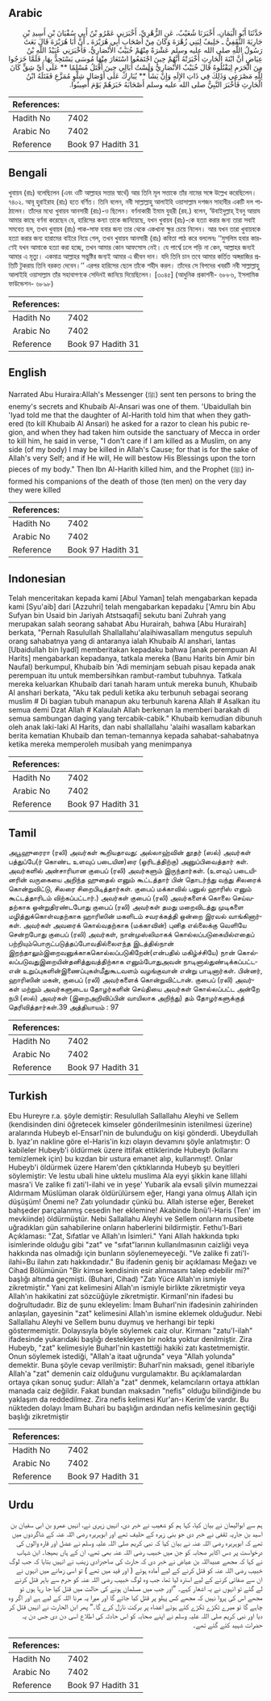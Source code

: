## Arabic


<div dir="rtl" lang="ar" style={{fontSize:'larger',backgroundColor:'#f8f9fa',padding:20}}>
حَدَّثَنَا أَبُو الْيَمَانِ، أَخْبَرَنَا شُعَيْبٌ، عَنِ الزُّهْرِيِّ، أَخْبَرَنِي عَمْرُو بْنُ أَبِي سُفْيَانَ بْنِ أَسِيدِ بْنِ جَارِيَةَ الثَّقَفِيُّ ـ حَلِيفٌ لِبَنِي زُهْرَةَ وَكَانَ مِنْ أَصْحَابِ أَبِي هُرَيْرَةَ ـ أَنَّ أَبَا هُرَيْرَةَ قَالَ بَعَثَ رَسُولُ اللَّهِ صلى الله عليه وسلم عَشْرَةً مِنْهُمْ خُبَيْبٌ الأَنْصَارِيُّ، فَأَخْبَرَنِي عُبَيْدُ اللَّهِ بْنُ عِيَاضٍ أَنَّ ابْنَةَ الْحَارِثِ أَخْبَرَتْهُ أَنَّهُمْ حِينَ اجْتَمَعُوا اسْتَعَارَ مِنْهَا مُوسَى يَسْتَحِدُّ بِهَا، فَلَمَّا خَرَجُوا مِنَ الْحَرَمِ لِيَقْتُلُوهُ قَالَ خُبَيْبٌ الأَنْصَارِيُّ وَلَسْتُ أُبَالِي حِينَ أُقْتَلُ مُسْلِمًا ** عَلَى أَيِّ شِقٍّ كَانَ لِلَّهِ مَصْرَعِي وَذَلِكَ فِي ذَاتِ الإِلَهِ وَإِنْ يَشَأْ ** يُبَارِكْ عَلَى أَوْصَالِ شِلْوٍ مُمَزَّعِ فَقَتَلَهُ ابْنُ الْحَارِثِ فَأَخْبَرَ النَّبِيُّ صلى الله عليه وسلم أَصْحَابَهُ خَبَرَهُمْ يَوْمَ أُصِيبُوا‏.‏
</div>
<div style={{backgroundColor:'#f8f9fa',padding:20, marginBottom: 10}}><table> <thead> <tr> <th>References:</th> <th></th> </tr> </thead> <tbody><tr><td>Hadith No</td><td>7402</td></tr><tr><td>Arabic No</td><td>7402</td></tr><tr><td>Reference</td><td>Book 97 Hadith 31</td></tr></tbody></table></div>

## Bengali


<div dir="ltr" lang="bn" style={{fontSize:'larger',backgroundColor:'#f8f9fa',padding:20}}>
খুবায়ব (রাঃ) বলেছিলেন (এবং ওটি আল্লাহর সত্তার স্বার্থে) আর তিনি মূল সত্তাকে তাঁর নামের সঙ্গে উল্লেখ করেছিলেন। ৭৪০২. আবূ হুরাইরাহ (রাঃ) হতে বর্ণিত। তিনি বলেন, নবী সাল্লাল্লাহু আলাইহি ওয়াসাল্লাম দশজন সাহাবীর একটি দল পাঠালেন। তাঁদের মধ্যে খুবায়ব আনসারী (রাঃ)-ও ছিলেন। বর্ণনাকারী ইমাম যুহরী (রহ.) বলেন, ‘উবাইদুল্লাহ্ ইবনু আয়ায আমার কাছে বর্ণনা করেছেন যে, হারিসের কন্যা তাকে জানিয়েছে, যখন খুবায়ব (রাঃ)-কে হত্যা করার জন্য তারা সবাই সমবেত হল, তখন খুবায়ব (রাঃ) পাক-সাফ হবার জন্য তার থেকে একখানা ক্ষুর চেয়ে নিলেন। আর যখন তারা খুবায়বকে হত্যা করার জন্য হারামের বাইরে নিয়ে গেল, তখন খুবায়ব আনসারী (রাঃ) কবিতা পাঠ করে বললেনঃ ‘‘মুসলিম হবার কারণেই যখন আমাকে হত্যা করা হচ্ছে, তখন আমার কোন আফসোস নেই। যে পার্শ্বে ঢলে পড়ি না কেন, আল্লাহর জন্যই আমার এ মৃত্যু। একমাত্র আল্লাহর সন্তুষ্টির জন্যই আমার এ জীবন দান। যদি তিনি চান তবে আমার কর্তিত অঙ্গরাজির প্রতিটি টুকরায় তিনি বরকত দেবেন।’’ এরপর হারিসের ছেলে তাঁকে শহীদ করল। তাঁদের সে বিপদের খবরটি নবী সাল্লাল্লাহু আলাইহি ওয়াসাল্লাম তাঁর সহাবাগণকে সেদিনই জানিয়ে দিয়েছিলেন। [৩০৪৫] (আধুনিক প্রকাশনী- ৬৮৮৬, ইসলামিক ফাউন্ডেশন- ৬৮৯৮)
</div>
<div style={{backgroundColor:'#f8f9fa',padding:20, marginBottom: 10}}><table> <thead> <tr> <th>References:</th> <th></th> </tr> </thead> <tbody><tr><td>Hadith No</td><td>7402</td></tr><tr><td>Arabic No</td><td>7402</td></tr><tr><td>Reference</td><td>Book 97 Hadith 31</td></tr></tbody></table></div>

## English


<div dir="ltr" lang="en" style={{fontSize:'larger',backgroundColor:'#f8f9fa',padding:20}}>
Narrated Abu Huraira:Allah's Messenger (ﷺ) sent ten persons to bring the enemy's secrets and Khubaib Al-Ansari was one of them. 'Ubaidullah bin 'Iyad told me that the daughter of Al-Harith told him that when they gathered (to kill Khubaib Al Ansari) he asked for a razor to clean his pubic region, and when they had taken him outside the sanctuary of Mecca in order to kill him, he said in verse, "I don't care if I am killed as a Muslim, on any side (of my body) I may be killed in Allah's Cause; for that is for the sake of Allah's very Self; and if He will, He will bestow His Blessings upon the torn pieces of my body." Then Ibn Al-Harith killed him, and the Prophet (ﷺ) informed his companions of the death of those (ten men) on the very day they were killed
</div>
<div style={{backgroundColor:'#f8f9fa',padding:20, marginBottom: 10}}><table> <thead> <tr> <th>References:</th> <th></th> </tr> </thead> <tbody><tr><td>Hadith No</td><td>7402</td></tr><tr><td>Arabic No</td><td>7402</td></tr><tr><td>Reference</td><td>Book 97 Hadith 31</td></tr></tbody></table></div>

## Indonesian


<div dir="ltr" lang="id" style={{fontSize:'larger',backgroundColor:'#f8f9fa',padding:20}}>
Telah menceritakan kepada kami [Abul Yaman] telah mengabarkan kepada kami [Syu'aib] dari [Azzuhri] telah mengabarkan kepadaku ['Amru bin Abu Sufyan bin Usaid bin Jariyah Atstsaqafi] sekutu bani Zuhrah yang merupakan salah seorang sahabat Abu Hurairah, bahwa [Abu Hurairah] berkata, "Pernah Rasulullah Shallallahu'alaihiwasallam mengutus sepuluh orang sahabatnya yang di antaranya ialah Khubaib Al anshari, lantas [Ubaidullah bin Iyadl] memberitakan kepadaku bahwa [anak perempuan Al Harits] mengabarkan kepadanya, tatkala mereka (Banu Harits bin Amir bin Naufal) berkumpul, Khubaib bin 'Adi meminjam sebuah pisau kepada anak perempuan itu untuk membersihkan rambut-rambut tubuhnya. Tatkala mereka keluarkan Khubaib dari tanah haram untuk mereka bunuh, Khubaib Al anshari berkata, "Aku tak peduli ketika aku terbunuh sebagai seorang muslim # Di bagian tubuh manapun aku terbunuh karena Allah # Asalkan itu semua demi Dzat Allah # Kalaulah Allah berkenan Ia memberi barakah di semua sambungan daging yang tercabik-cabik." Khubaib kemudian dibunuh oleh anak laki-laki Al Harits, dan nabi shallallahu 'alaihi wasallam kabarkan berita kematian Khubaib dan teman-temannya kepada sahabat-sahabatnya ketika mereka memperoleh musibah yang menimpanya
</div>
<div style={{backgroundColor:'#f8f9fa',padding:20, marginBottom: 10}}><table> <thead> <tr> <th>References:</th> <th></th> </tr> </thead> <tbody><tr><td>Hadith No</td><td>7402</td></tr><tr><td>Arabic No</td><td>7402</td></tr><tr><td>Reference</td><td>Book 97 Hadith 31</td></tr></tbody></table></div>

## Tamil


<div dir="ltr" lang="ta" style={{fontSize:'larger',backgroundColor:'#f8f9fa',padding:20}}>
அபூஹுரைரா (ரலி) அவர்கள் கூறியதாவது: அல்லாஹ்வின் தூதர் (ஸல்) அவர்கள் பத்துப்பே(ர் கொண்ட உளவுப் படையின)ரை (ஓரிடத்திற்கு) அனுப்பிவைத்தார் கள். அவர்களில் அன்சாரியான குபைப் (ரலி) அவர்களும் இருந்தார்கள். (உளவுப் படையினரின் வருகையை அறிந்த ஹுதைல் எனும் கூட்டத்தார் பின் தொடர்ந்து வந்து சிலரைக் கொன்றுவிட்டு, சிலரை சிறைபிடித்தார்கள். குபைப் மக்காவில் பனுல் ஹாரிஸ் எனும் கூட்டத்தாரிடம் விற்கப்பட்டார்.) அவர்கள் குபைப் (ரலி) அவர்களைக் கொலை செய்வதற்காக ஒன்றுதிரண்டபோது குபைப் (ரலி) அவர்கள் தமது மறைவிடத்து முடிகளை மழித்துக்கொள்வதற்காக ஹாரிஸின் மகளிடம் சவரக்கத்தி ஒன்றை இரவல் வாங்கினார்கள். அவர்கள் அவரைக் கொல்வதற்காக (மக்காவின்) புனித எல்லைக்கு வெளியே சென்றபோது குபைப் (ரலி) அவர்கள், நான்முஸ்லிமாகக் கொல்லப்படுகையில்எதைப் பற்றியும்பொருட்படுத்தப்போவதில்லைஎந்த இடத்தில்நான் இறந்தாலும்இறைவனுக்காககொல்லப்படுகிறேன்(என்பதில் மகிழ்ச்சியே) நான் கொல்லப்படுவதுஇறையின்தனித்துவத்திற்காக எனும்போதுஅவன் நாடினால்துண்டிக்கப்பட்டஎன் உறுப்புகளின்இணைப்புகள்மீதுகூடவளம் வழங்குவான் என்று பாடினார்கள். பின்னர், ஹாரிஸின் மகன், குபைப் (ரலி) அவர்களைக் கொன்றுவிட்டான். குபைப் (ரலி) அவர்கள் மற்றும் அவர்களுடைய தோழர்களின் செய்தியை அவர்கள் கொல்லப்பட்ட அன்றே நபி (ஸல்) அவர்கள் (இறைஅறிவிப்பின் வாயிலாக அறிந்து) தம் தோழர்களுக்குத் தெரிவித்தார்கள்.39 அத்தியாயம் : 97
</div>
<div style={{backgroundColor:'#f8f9fa',padding:20, marginBottom: 10}}><table> <thead> <tr> <th>References:</th> <th></th> </tr> </thead> <tbody><tr><td>Hadith No</td><td>7402</td></tr><tr><td>Arabic No</td><td>7402</td></tr><tr><td>Reference</td><td>Book 97 Hadith 31</td></tr></tbody></table></div>

## Turkish


<div dir="ltr" lang="tr" style={{fontSize:'larger',backgroundColor:'#f8f9fa',padding:20}}>
Ebu Hureyre r.a. şöyle demiştir: Resulullah Sallallahu Aleyhi ve Sellem (kendisinden dini öğretecek kimseler gönderilmesinin istenilmesi üzerine) aralarında Hubeyb el-Ensarl'nin de bulunduğu on kişi gönderdi. Ubeydullah b. Iyaz'ın nakline göre el-Haris'in kızı olayın devamını şöyle anlatmıştır: O kabileler Hubeyb'i öldürmek üzere ittifak ettiklerinde Hubeyb (kıllarını temizlemek için) bu kızdan bir ustura emanet alıp, kullanmışt!. Onlar Hubeyb'i öldürmek üzere Harem'den çıktıklarında Hubeyb şu beyitleri söylemiştir: Ve lestu ubali hine uktelu muslima Ala eyyi şikkin kane lillahi masra'i Ve zalike fi zati'l-ilahi ve in yeşe' Yubarik ala evsali şilvin mumezzai Aldırmam Müslüman olarak öldürülürsem eğer, Hangi yana olmuş Allah için düşüşüm! Önemi ne? Zatı yolundadır çünkü bu. Allah isterse eğer, Bereket bahşeder parçalanmış cesedin her eklemine! Akabinde İbnü'l-Haris (Ten' im mevkiinde) öldürmüştür. Nebi Sallallahu Aleyhi ve Sellem onların musibete uğradıkları gün sahabilerine onların haberlerini bildirmiştir. Fethu'l-Bari Açıklaması: "Zat, Sıfatlar ve Allah'ın İsimleri." Yani Allah hakkında tıpkı isimlerinde olduğu gibi "zat" ve "sıfat"larının kullanılmasının caizliği veya hakkında nas olmadığı için bunların söylenemeyeceği. "Ve zalike fi zati'l-ilahi=Bu ilahın zatı hakkındadır." Bu ifadenin geniş bir açıklaması Meğazı ve Cihad Bölümünün "Bir kimse kendisinin esir alınmasını talep edebilir mi?" başlığı altında geçmişti. (Buhari, Cihad) "Zatı Yüce Allah'ın ismiyle zikretmiştir." Yani zat kelimesini Allah'ın ismiyle birlikte zikretmiştir veya Allah'ın hakikatini zat sözcüğüyle zikretmiştir. KirmanI'nin ifadesi bu doğrultudadır. Biz de şunu ekleyelim: İmam Buharl'nin ifadesinin zahirinden anlaşılan, gayesinin "zat" kelimesini Allah'ın ismine eklemek olduğudur. Nebi Sallallahu Aleyhi ve Sellem bunu duymuş ve herhangi bir tepki göstermemiştir. Dolayısıyla böyle söylemek caiz olur. Kirmanı "zatu'l-ilah" ifadesinde yukarıdaki başlığı destekleyen bir nokta yoktur denilmiştir. Zira Hubeyb, "zat" kelimesiyle Buharl'nin kastettiği hakiki zatı kastetmemiştir. Onun söylemek istediği, "Allah'a itaat uğrunda" veya "Allah yolunda" demektir. Buna şöyle cevap verilmiştir: Buharl'nin maksadı, genel itibariyle Allah'a "zat" demenin caiz olduğunu vurgulamaktır. Bu açıklamalardan ortaya çıkan sonuç şudur: Allah'a "zat" denmek, kelamcıların ortaya attıklan manada caiz değildir. Fakat bundan maksadın "nefis" olduğu bilindiğinde bu yaklaşım da reddedilmez. Zira nefis kelimesi Kur'an-ı Kerim'de vardır. Bu nükteden dolayı İmam Buhari bu başlığın ardından nefis kelimesinin geçtiği başlığı zikretmiştir
</div>
<div style={{backgroundColor:'#f8f9fa',padding:20, marginBottom: 10}}><table> <thead> <tr> <th>References:</th> <th></th> </tr> </thead> <tbody><tr><td>Hadith No</td><td>7402</td></tr><tr><td>Arabic No</td><td>7402</td></tr><tr><td>Reference</td><td>Book 97 Hadith 31</td></tr></tbody></table></div>

## Urdu


<div dir="rtl" lang="ur" style={{fontSize:'larger',backgroundColor:'#f8f9fa',padding:20}}>
ہم سے ابوالیمان نے بیان کیا، کہا ہم کو شعیب نے خبر دی، انہیں زہری نے، انہیں عمرو بن ابی سفیان بن اسید بن جاریہ ثقفی نے خبر دی جو بنی زہرہ کے حلیف تھے اور ابوہریرہ رضی اللہ عنہ کے شاگردوں میں تھے کہ ابوہریرہ رضی اللہ عنہ نے بیان کیا کہ نبی کریم صلی اللہ علیہ وسلم نے عضل اور قارہ والوں کی درخواست پر دس اکابر صحابہ کو جن میں خبیب رضی اللہ عنہ بھی تھے، ان کے ہاں بھیجا۔ ابن شہاب نے کہا کہ مجھے عبیداللہ بن عیاض نے خبر دی کہ حارث کی صاحبزادی زینب نے انہیں بتایا کہ جب لوگ خبیب رضی اللہ عنہ کو قتل کرنے کے لیے آمادہ ہوئے ( اور قید میں تھے ) تو اسی زمانے میں انہوں نے ان سے صفائی کرنے کے لیے استرہ لیا تھا، جب وہ لوگ خبیب رضی اللہ عنہ کو حرم سے باہر قتل کرنے لے گئے تو انہوں نے یہ اشعار کہے۔ ”اور جب میں مسلمان ہونے کی حالت میں قتل کیا جا رہا ہوں تو مجھے اس کی پروا نہیں کہ مجھے کس پہلو پر قتل کیا جائے گا اور میرا یہ مرنا اللہ کے لیے ہے اور اگر وہ چاہے گا تو میرے ٹکڑے ٹکڑے کئے ہوئے اعضاء پر برکت نازل کرے گا۔“ پھر ابن الحارث نے انہیں قتل کر دیا اور نبی کریم صلی اللہ علیہ وسلم نے اپنے صحابہ کو اس حادثہ کی اطلاع اسی دن دی جس دن یہ حضرات شہید کئے گئے تھے۔
</div>
<div style={{backgroundColor:'#f8f9fa',padding:20, marginBottom: 10}}><table> <thead> <tr> <th>References:</th> <th></th> </tr> </thead> <tbody><tr><td>Hadith No</td><td>7402</td></tr><tr><td>Arabic No</td><td>7402</td></tr><tr><td>Reference</td><td>Book 97 Hadith 31</td></tr></tbody></table></div>